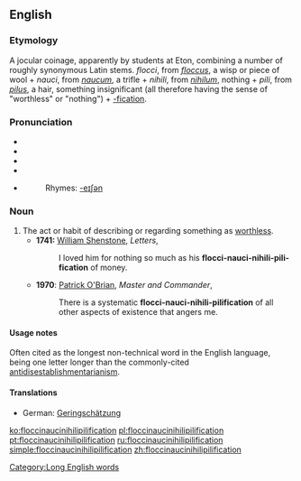 {{wikipedia}}
{{wikiquote}}
==English==

===Etymology===
A jocular coinage, apparently by students at Eton, combining a number of roughly synonymous Latin stems.  {{L.}} ''flocci'', from ''[[floccus]]'', a wisp or piece of wool + ''nauci'', from ''[[naucum]]'', a trifle + ''nihili'', from ''[[nihilum]]'', nothing + ''pili'', from ''[[pilus]]'', a hair, something insignificant (all therefore having the sense of "worthless" or "nothing") + [[-fication]].

===Pronunciation===
*{{IPA|/ˌflɒksɪˌnɒsɪˌnɪhɪlɪˌpɪlɪfɪˈkeɪʃən/, /ˌflɒksɪˌnɔːsɪˌnaɪɪlɪˌpɪlɪfɪˈkeɪʃən/}}
*{{SAMPA|/%flQksI%nQsI&nIhIlI%pIlIfI"keIS@n/, /%flQksI%nO:sI%naIIlI%pIlIfI"keIS@n/}}
*{{audio|en-us-floccinaucinihilipilification.ogg|Audio 1 (US)}}
*{{audio|en-us-floccinaucinihilipilification_2.ogg|Audio 2 (US)}}
*{{audio|en-uk-floccinaucinihilipilification.ogg|Audio (UK)}}
*:Rhymes: [[Rhymes:English:-eɪʃǝn|-eɪʃǝn]]

===Noun===
{{en-noun|-}}

# The act or habit of describing or regarding something as [[worthless]].
#*'''1741:''' [[w:William Shenstone|William Shenstone]], ''Letters'',
#*:I loved him for nothing so much as his '''flocci-nauci-nihili-pili-fication''' of money.
#*'''1970''': [[w:Patrick O'Brian|Patrick O'Brian]], ''Master and Commander'',
#*:There is a systematic '''flocci-nauci-nihili-pilification''' of all other aspects of existence that angers me.

====Usage notes====
Often cited as the longest non-technical word in the English language, being one letter longer than the commonly-cited [[antidisestablishmentarianism]].

====Translations====
{{trans-top|act or habit of describing or regarding something as worthless}}
*German: [[Geringschätzung]] {{f}}
{{trans-mid}}
{{trans-bottom}}

[[Category:Long English words]]

[[ko:floccinaucinihilipilification]]
[[pl:floccinaucinihilipilification]]
[[pt:floccinaucinihilipilification]]
[[ru:floccinaucinihilipilification]]
[[simple:floccinaucinihilipilification]]
[[zh:floccinaucinihilipilification]]